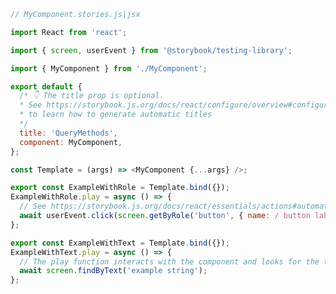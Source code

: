 ```js
// MyComponent.stories.js|jsx

import React from 'react';

import { screen, userEvent } from '@storybook/testing-library';

import { MyComponent } from './MyComponent';

export default {
  /* 👇 The title prop is optional.
  * See https://storybook.js.org/docs/react/configure/overview#configure-story-loading
  * to learn how to generate automatic titles
  */
  title: 'QueryMethods',
  component: MyComponent,
};

const Template = (args) => <MyComponent {...args} />;

export const ExampleWithRole = Template.bind({});
ExampleWithRole.play = async () => {
  // See https://storybook.js.org/docs/react/essentials/actions#automatically-matching-args to learn how to setup logging in the Actions panel
  await userEvent.click(screen.getByRole('button', { name: / button label/i }));
};

export const ExampleWithText = Template.bind({});
ExampleWithText.play = async () => {
  // The play function interacts with the component and looks for the text
  await screen.findByText('example string');
};
```